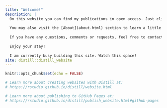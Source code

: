 ```yaml
---
title: "Welcome!"
description: |
  On this website you can find my publications in open access. Just click on [Publications](publications.html) in the navigation bar for an overview or use the search function if you are looking for something specific. There is an individual post for each publication. At the bottom of each post you will find a section called 'Links', which lists a number of actions you can take. For example, you might want to read an article online, take a look at the code used for the analyses, or simply download the PDF. 
  
  You may also visit the [About](about.html) section to learn a little more about me. There you can also download my curriculum vitae. 
  
  If you have any questions, comments or requests, feel free to contact me. 
  
  Enjoy your stay!
  
  I am currently busy building this site. Watch this space!
site: distill::distill_website
---
```


```r
knitr::opts_chunk$set(echo = FALSE)

# Learn more about creating websites with Distill at:
# https://rstudio.github.io/distill/website.html

# Learn more about publishing to GitHub Pages at:
# https://rstudio.github.io/distill/publish_website.html#github-pages
```

